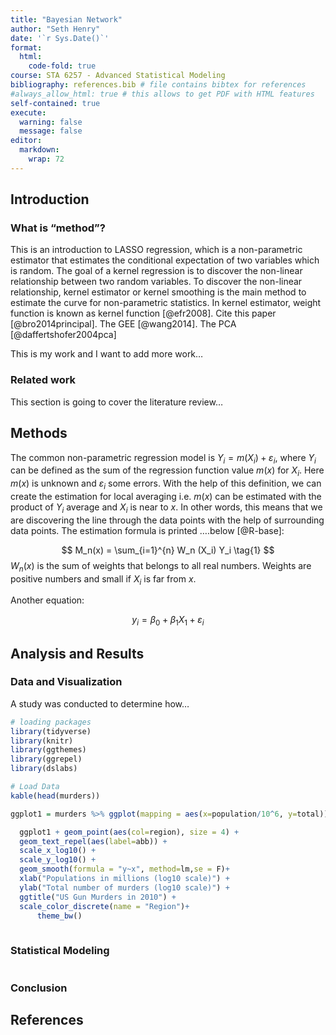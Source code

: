 ```yaml
---
title: "Bayesian Network"
author: "Seth Henry"
date: '`r Sys.Date()`'
format:
  html:
    code-fold: true
course: STA 6257 - Advanced Statistical Modeling
bibliography: references.bib # file contains bibtex for references
#always_allow_html: true # this allows to get PDF with HTML features
self-contained: true
execute: 
  warning: false
  message: false
editor: 
  markdown: 
    wrap: 72
---
```


## Introduction

### What is "method"?

This is an introduction to LASSO regression, which is a non-parametric
estimator that estimates the conditional expectation of two variables
which is random. The goal of a kernel regression is to discover the
non-linear relationship between two random variables. To discover the
non-linear relationship, kernel estimator or kernel smoothing is the
main method to estimate the curve for non-parametric statistics. In
kernel estimator, weight function is known as kernel function
[@efr2008]. Cite this paper [@bro2014principal]. The GEE [@wang2014].
The PCA [@daffertshofer2004pca]

This is my work and I want to add more work...

### Related work

This section is going to cover the literature review...

## Methods

The common non-parametric regression model is
$Y_i = m(X_i) + \varepsilon_i$, where $Y_i$ can be defined as the sum of
the regression function value $m(x)$ for $X_i$. Here $m(x)$ is unknown
and $\varepsilon_i$ some errors. With the help of this definition, we
can create the estimation for local averaging i.e. $m(x)$ can be
estimated with the product of $Y_i$ average and $X_i$ is near to $x$. In
other words, this means that we are discovering the line through the
data points with the help of surrounding data points. The estimation
formula is printed ....below [@R-base]:

$$
M_n(x) = \sum_{i=1}^{n} W_n (X_i) Y_i  \tag{1}
$$ $W_n(x)$ is the sum of weights that belongs to all real numbers.
Weights are positive numbers and small if $X_i$ is far from $x$.

Another equation:

$$
y_i = \beta_0 + \beta_1 X_1 +\varepsilon_i
$$

## Analysis and Results

### Data and Visualization

A study was conducted to determine how...

```r
# loading packages 
library(tidyverse)
library(knitr)
library(ggthemes)
library(ggrepel)
library(dslabs)
```

```r
# Load Data
kable(head(murders))

ggplot1 = murders %>% ggplot(mapping = aes(x=population/10^6, y=total)) 

  ggplot1 + geom_point(aes(col=region), size = 4) +
  geom_text_repel(aes(label=abb)) +
  scale_x_log10() +
  scale_y_log10() +
  geom_smooth(formula = "y~x", method=lm,se = F)+
  xlab("Populations in millions (log10 scale)") + 
  ylab("Total number of murders (log10 scale)") +
  ggtitle("US Gun Murders in 2010") +
  scale_color_discrete(name = "Region")+
      theme_bw()
  

```

### Statistical Modeling

```r

```

### Conclusion

## References
